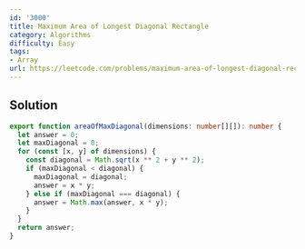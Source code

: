 ```yaml
---
id: '3000'
title: Maximum Area of Longest Diagonal Rectangle
category: Algorithms
difficulty: Easy
tags:
- Array
url: https://leetcode.com/problems/maximum-area-of-longest-diagonal-rectangle
---
```


## Solution

```typescript filename="solution.ts" copy
export function areaOfMaxDiagonal(dimensions: number[][]): number {
  let answer = 0;
  let maxDiagonal = 0;
  for (const [x, y] of dimensions) {
    const diagonal = Math.sqrt(x ** 2 + y ** 2);
    if (maxDiagonal < diagonal) {
      maxDiagonal = diagonal;
      answer = x * y;
    } else if (maxDiagonal === diagonal) {
      answer = Math.max(answer, x * y);
    }
  }
  return answer;
}
```

